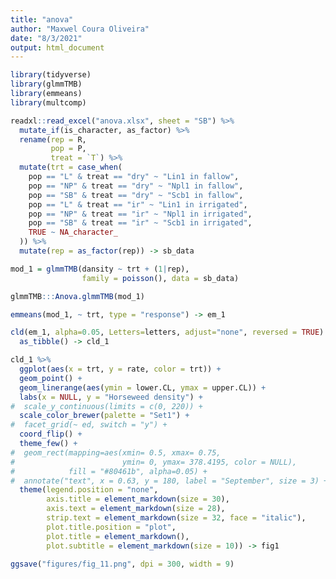 ```yaml
---
title: "anova"
author: "Maxwel Coura Oliveira"
date: "8/3/2021"
output: html_document
---
```


```r
library(tidyverse)
library(glmmTMB)
library(emmeans)
library(multcomp)
```


```r
readxl::read_excel("anova.xlsx", sheet = "SB") %>% 
  mutate_if(is_character, as_factor) %>% 
  rename(rep = R,
         pop = P,
         treat = `T`) %>% 
  mutate(trt = case_when(
    pop == "L" & treat == "dry" ~ "Lin1 in fallow",
    pop == "NP" & treat == "dry" ~ "Npl1 in fallow",
    pop == "SB" & treat == "dry" ~ "Scb1 in fallow",
    pop == "L" & treat == "ir" ~ "Lin1 in irrigated",
    pop == "NP" & treat == "ir" ~ "Npl1 in irrigated",
    pop == "SB" & treat == "ir" ~ "Scb1 in irrigated",
    TRUE ~ NA_character_
  )) %>% 
  mutate(rep = as_factor(rep)) -> sb_data
```


```r
mod_1 = glmmTMB(dansity ~ trt + (1|rep),
                family = poisson(), data = sb_data)
```

```r
glmmTMB:::Anova.glmmTMB(mod_1)
```

```r
emmeans(mod_1, ~ trt, type = "response") -> em_1
```


```r
cld(em_1, alpha=0.05, Letters=letters, adjust="none", reversed = TRUE) %>% 
  as_tibble() -> cld_1
```


```r
cld_1 %>% 
  ggplot(aes(x = trt, y = rate, color = trt)) +
  geom_point() +
  geom_linerange(aes(ymin = lower.CL, ymax = upper.CL)) +
  labs(x = NULL, y = "Horseweed density") +
#  scale_y_continuous(limits = c(0, 220)) +
  scale_color_brewer(palette = "Set1") +
#  facet_grid(~ ed, switch = "y") +
  coord_flip() +
  theme_few() +
#  geom_rect(mapping=aes(xmin= 0.5, xmax= 0.75,
#                        ymin= 0, ymax= 378.4195, color = NULL), 
#            fill = "#80461b", alpha=0.05) +
#  annotate("text", x = 0.63, y = 180, label = "September", size = 3) +
  theme(legend.position = "none",
        axis.title = element_markdown(size = 30),
        axis.text = element_markdown(size = 28),
        strip.text = element_markdown(size = 32, face = "italic"),
        plot.title.position = "plot",
        plot.title = element_markdown(),
        plot.subtitle = element_markdown(size = 10)) -> fig1

ggsave("figures/fig_11.png", dpi = 300, width = 9)
```






